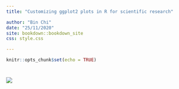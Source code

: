 ```yaml
--- 
title: "Customizing ggplot2 plots in R for scientific research"

author: "Bin Chi"
date: "25/11/2020"
site: bookdown::bookdown_site
css: style.css

---
```


```r
knitr::opts_chunk$set(echo = TRUE)
```



# {-}
![](first.png){out.wide="100%"}